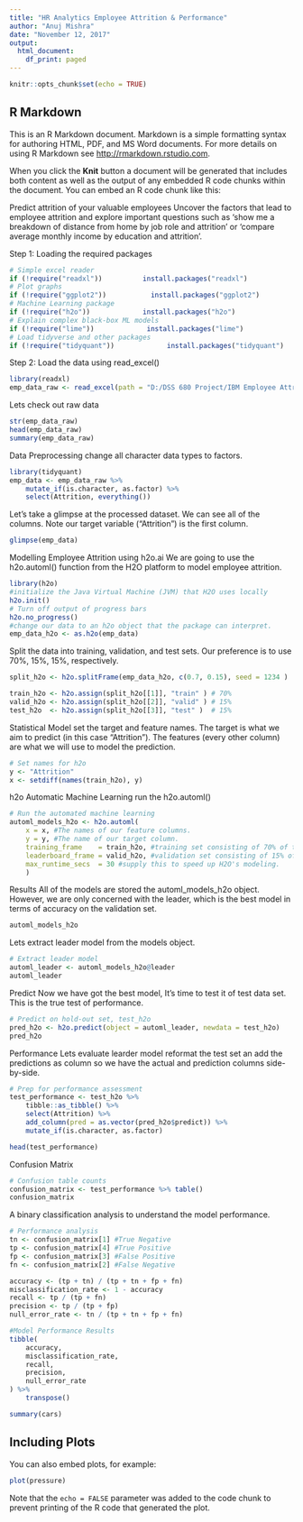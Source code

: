 ```yaml
---
title: "HR Analytics Employee Attrition & Performance"
author: "Anuj Mishra"
date: "November 12, 2017"
output:
  html_document:
    df_print: paged
---
```


```r
knitr::opts_chunk$set(echo = TRUE)
```

## R Markdown

This is an R Markdown document. Markdown is a simple formatting syntax for authoring HTML, PDF, and MS Word documents. For more details on using R Markdown see <http://rmarkdown.rstudio.com>.

When you click the **Knit** button a document will be generated that includes both content as well as the output of any embedded R code chunks within the document. You can embed an R code chunk like this:

Predict attrition of your valuable employees
Uncover the factors that lead to employee attrition and explore important questions such as 'show me a breakdown of distance from home by job role and attrition' or 'compare average monthly income by education and attrition'.

Step 1: Loading the required packages
```r
# Simple excel reader
if (!require("readxl"))          install.packages("readxl")
# Plot graphs
if (!require("ggplot2"))           install.packages("ggplot2")
# Machine Learning package
if (!require("h2o"))             install.packages("h2o")
# Explain complex black-box ML models
if (!require("lime"))             install.packages("lime")
# Load tidyverse and other packages
if (!require("tidyquant"))             install.packages("tidyquant")

```


Step 2: Load the data using read_excel()
```r
library(readxl)
emp_data_raw <- read_excel(path = "D:/DSS 680 Project/IBM Employee Attrition & Performance.xlsx")


```

Lets check out raw data

```r
str(emp_data_raw)
head(emp_data_raw)
summary(emp_data_raw)

```

Data Preprocessing
change all character data types to factors.
```r
library(tidyquant)
emp_data <- emp_data_raw %>%
    mutate_if(is.character, as.factor) %>%
    select(Attrition, everything())
```

Let's take a glimpse at the processed dataset. We can see all of the columns. Note our target variable ("Attrition") is the first column.

```r
glimpse(emp_data)

```

Modelling Employee Attrition using h2o.ai 
We are going to use the h2o.automl() function from the H2O platform to model employee attrition.

```r
library(h2o)
#initialize the Java Virtual Machine (JVM) that H2O uses locally
h2o.init()
# Turn off output of progress bars
h2o.no_progress() 
#change our data to an h2o object that the package can interpret.
emp_data_h2o <- as.h2o(emp_data)

```

Split the data into training, validation, and test sets. 
Our preference is to use 70%, 15%, 15%, respectively.
```r
split_h2o <- h2o.splitFrame(emp_data_h2o, c(0.7, 0.15), seed = 1234 )

train_h2o <- h2o.assign(split_h2o[[1]], "train" ) # 70%
valid_h2o <- h2o.assign(split_h2o[[2]], "valid" ) # 15%
test_h2o  <- h2o.assign(split_h2o[[3]], "test" )  # 15%
```

Statistical Model
set the target and feature names. 
The target is what we aim to predict (in this case "Attrition"). 
The features (every other column) are what we will use to model the prediction.

```r
# Set names for h2o
y <- "Attrition"
x <- setdiff(names(train_h2o), y)
```

h2o Automatic Machine Learning
run the h2o.automl() 

```r
# Run the automated machine learning 
automl_models_h2o <- h2o.automl(
    x = x, #The names of our feature columns.
    y = y, #The name of our target column.
    training_frame    = train_h2o, #training set consisting of 70% of the data.
    leaderboard_frame = valid_h2o, #validation set consisting of 15% of the data.
    max_runtime_secs  = 30 #supply this to speed up H2O's modeling.
    )
```

Results
All of the models are stored the automl_models_h2o object.
However, we are only concerned with the leader, which is the best model in terms of accuracy on the validation set. 
```r
automl_models_h2o
```

Lets extract leader model from the models object.
```r
# Extract leader model
automl_leader <- automl_models_h2o@leader
automl_leader
```

Predict
Now we have got the best model, It's time to test it of test data set.
This is the true test of performance. 
```r
# Predict on hold-out set, test_h2o
pred_h2o <- h2o.predict(object = automl_leader, newdata = test_h2o)
pred_h2o

```

Performance
Lets evaluate learder model
reformat the test set an add the predictions as column so we have the actual and prediction columns side-by-side.
```r
# Prep for performance assessment
test_performance <- test_h2o %>%
    tibble::as_tibble() %>%
    select(Attrition) %>%
    add_column(pred = as.vector(pred_h2o$predict)) %>%
    mutate_if(is.character, as.factor)

head(test_performance)
```

Confusion Matrix

```r
# Confusion table counts
confusion_matrix <- test_performance %>% table() 
confusion_matrix
```

A binary classification analysis to understand the model performance.

```r
# Performance analysis
tn <- confusion_matrix[1] #True Negative
tp <- confusion_matrix[4] #True Positive
fp <- confusion_matrix[3] #False Positive
fn <- confusion_matrix[2] #False Negative

accuracy <- (tp + tn) / (tp + tn + fp + fn)
misclassification_rate <- 1 - accuracy
recall <- tp / (tp + fn)
precision <- tp / (tp + fp)
null_error_rate <- tn / (tp + tn + fp + fn)

#Model Performance Results 
tibble(
    accuracy,
    misclassification_rate,
    recall,
    precision,
    null_error_rate
) %>% 
    transpose() 

```


```r
summary(cars)
```

## Including Plots

You can also embed plots, for example:

```r
plot(pressure)
```

Note that the `echo = FALSE` parameter was added to the code chunk to prevent printing of the R code that generated the plot.
